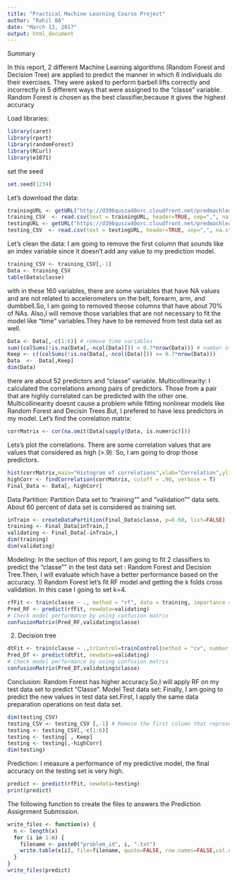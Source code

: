 ```yaml
---
title: "Practical Machine Learning Course Project"
author: "Rahil BA"
date: "March 13, 2017"
output: html_document
---
```


Summary

In this report, 2 different Machine Learning algorithms (Random Forest and Decision Tree) are applied to predict the manner in which 6 individuals do their exercises. They were asked to perform barbell lifts correctly and incorrectly in 5 different ways that were assigned to the "classe" variable. Random Forest is chosen as the best classifier,because it gives the highest accuracy 

Load libraries:
```r
library(caret)
library(rpart)
library(randomForest)
library(RCurl)
library(e1071)
```
set the seed
```r
set.seed(1234)
```
Let's download the data:
```r
trainingURL <- getURL("http://d396qusza40orc.cloudfront.net/predmachlearn/pml-training.csv")
training_CSV  <- read.csv(text = trainingURL, header=TRUE, sep=",", na.strings=c("NA",""))
testingURL <- getURL("https://d396qusza40orc.cloudfront.net/predmachlearn/pml-testing.csv")
testing_CSV  <- read.csv(text = testingURL, header=TRUE, sep=",", na.strings=c("NA",""))
```
Let's clean the data:
I am going to remove the first column that sounds like an index variable since it doesn’t add any value to my prediction model.
```r
training_CSV <- training_CSV[,-1]
Data <- training_CSV
table(Data$classe)
```
with in these 160 variables, there are some variables that have NA values and are not related to accelerometers on the belt, forearm, arm, and dumbbell.So, I am going to removed theose columns that have about 70% of NAs. Also,I will remove those variables that are not necessary to fit the model like "time" variables.They have to be removed from test data set as well.
```r
Data <- Data[,-c(1:6)] # remove time variables
sum((colSums(!is.na(Data[,-ncol(Data)])) < 0.7*nrow(Data))) # number of columns with less than 70% of data
Keep <- c((colSums(!is.na(Data[,-ncol(Data)])) >= 0.7*nrow(Data)))
Data  <-  Data[,Keep] 
dim(Data)
```
there are about 52 predictors and "classe" variable.
Multicollinearity:
I calculated  the correlations among pairs of predictors. Those from a pair that are highly correlated can be predicted with the other one. Multicollinearity doesnt cause a problem while fitting nonlinear models like Random Forest and Decisin Trees.But, I prefered to have less
predictors in my model.
Let's find the correlation matrix:
```r
corrMatrix <- cor(na.omit(Data[sapply(Data, is.numeric)]))
```
Lets's plot the correlations. There are some correlation values that are values that considered as high (>.9). So, I am going to drop those predictors.
```r
hist(corrMatrix,main="Histogram of correlations",xlab="Correlation",ylim = c(0,800),breaks=15,right=TRUE,col="blue",labels=TRUE)
highCorr <- findCorrelation(corrMatrix, cutoff = .90, verbose = T)
Final_Data <- Data[,-highCorr]
```

Data Partition: 
Partition Data set to "training"" and "validation"" data sets. About 60 percent of data set is considered as training set.
```r
inTrain <- createDataPartition(Final_Data$classe, p=0.60, list=FALSE)
training <- Final_Data[inTrain,]
validating <- Final_Data[-inTrain,]
dim(training)
dim(validating)
```
Modeling:
In the section of this report, I am going to fit 2 classifiers to predict the "classe"" in the test data set : Random Forest and Decision Tree.Then, I will evaluate which have a better performance based on the accuracy.
1) Random Forest 
let's fit RF model and getting the k folds cross validation. In this case I going to set k=4.
```r
rfFit <- train(classe ~ ., method = "rf", data = training, importance = T, trControl = trainControl(method = "cv", number = 4))
Pred_RF <- predict(rfFit, newdata=validating)
# Check model performance by using confusion matrix
confusionMatrix(Pred_RF,validating$classe)
```
2) Decision tree
```r
dtFit <- train(classe ~ .,trControl=trainControl(method = "cv", number = 4),method="rpart",data=training)
Pred_DT <- predict(dtFit, newdata=validating)
# Check model performance by using confusion matrix
confusionMatrix(Pred_DT,validating$classe)
```
Conclusion:
Random Forest has higher accuracy.So,I will apply RF on my test data set to predict "Classe".
Model Test data set:
Finally, I am going to predict the new values in test data set.First, I apply the same data preparation operations on test data set.
```r
dim(testing_CSV)
testing_CSV <- testing_CSV [,-1] # Remove the first column that represents a ID Row
testing <- testing_CSV[,-c(1:6)]
testing <- testing[ , Keep] 
testing <- testing[,-highCorr]
dim(testing)
```
Prediction:
I measure a performance of my predictive model, the final accuracy on the testing set is very high.
```r
predict <- predict(rfFit, newdata=testing)
print(predict)
```
The following function to create the files to answers the Prediction Assignment Submission.
```r
write_files <- function(x) {
  n <- length(x)
  for (i in 1:n) {
    filename <- paste0("problem_id", i, ".txt")
    write.table(x[i], file=filename, quote=FALSE, row.names=FALSE,col.names=FALSE)
  }
}
write_files(predict)
```


